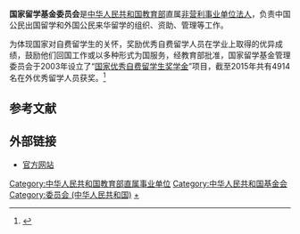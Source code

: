 '''国家留学基金委员会'''是[[中华人民共和国教育部|中华人民共和国教育部]]直属[[非营利|非营利]][[事业单位|事业单位]][[法人|法人]]，负责中国公民出国留学和外国公民来华留学的组织、资助、管理等工作。

为体现国家对自费留学生的关怀，奖励优秀自费留学人员在学业上取得的优异成绩，鼓励他们回国工作或以多种形式为国服务，经教育部批准，国家留学基金管理委员会于2003年设立了“[[国家优秀自费留学生奖学金|国家优秀自费留学生奖学金]]”项目，截至2015年共有4914名在外优秀留学人员获奖。<ref>{{Cite web|url=http://www.csc.edu.cn/chuguo/s/596|title=2016年“国家优秀自费留学生奖学金”项目启动实施|accessdate=2016-10-05|author=|date=|publisher=|archive-date=2016-10-06|archive-url=https://web.archive.org/web/20161006045724/http://www.csc.edu.cn/chuguo/s/596|dead-url=no}}</ref>

== 参考文献 ==
{{Reflist}}

== 外部链接 ==
* [https://web.archive.org/web/20151129035408/http://www.csc.edu.cn/ 官方网站]

[[Category:中华人民共和国教育部直属事业单位|Category:中华人民共和国教育部直属事业单位]]
[[Category:中华人民共和国基金会|Category:中华人民共和国基金会]]
[[Category:委员会_(中华人民共和国)|Category:委员会 (中华人民共和国)]]
[[Category:中华人民共和国留学生|+]]

{{China-stub}}